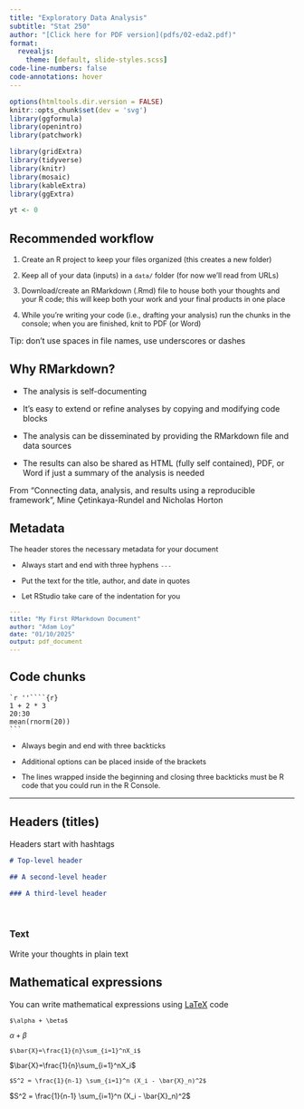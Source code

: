 ```yaml
---
title: "Exploratory Data Analysis"
subtitle: "Stat 250"
author: "[Click here for PDF version](pdfs/02-eda2.pdf)"
format:
  revealjs: 
    theme: [default, slide-styles.scss]
code-line-numbers: false
code-annotations: hover
---
```


```r
options(htmltools.dir.version = FALSE)
knitr::opts_chunk$set(dev = 'svg')
library(ggformula)
library(openintro)
library(patchwork)

library(gridExtra)
library(tidyverse)
library(knitr)
library(mosaic)
library(kableExtra)
library(ggExtra)

yt <- 0
```



## {background-image="img/02-rmd.png"}


## Recommended workflow

::: {style="font-size: 90%;"}
1. Create an R project to keep your files organized (this creates a new folder)
 
1. Keep all of your data (inputs) in a `data/` folder (for now we'll read from URLs)

1. Download/create an RMarkdown (.Rmd) file to house both your thoughts and your R code; this will keep both your work and your final products in one place

1. While you're writing your code (i.e., drafting your analysis) run the chunks in the console; when you are finished, knit to PDF (or Word)
:::

:::{.footer}
Tip: don't use spaces in file names, use underscores or dashes
:::






## Why RMarkdown?

* The analysis is self-documenting

* It's easy to extend or refine analyses by copying and modifying code blocks

* The analysis can be disseminated by providing the RMarkdown file and data sources

* The results can also be shared as HTML (fully self contained), PDF, or Word if just a summary of the analysis is needed

:::{.footer}
From "Connecting data, analysis, and results using a reproducible framework", Mine Çetinkaya-Rundel and Nicholas Horton 
:::


## {background-image="img/02-rmd-1.jpg"}

## {background-image="img/02-rmd-2.jpg"}

## {background-image="img/02-rmd-3.jpg"}



## Metadata

::: {style="font-size: 90%;"}
The header stores the necessary metadata for your document

* Always start and end with three hyphens `---`

* Put the text for the title, author, and date in quotes

* Let RStudio take care of the indentation for you


  
```yaml
---
title: "My First RMarkdown Document"
author: "Adam Loy"
date: "01/10/2025"
output: pdf_document
---
```
:::

## Code chunks

    `r ''````{r}
    1 + 2 * 3
    20:30
    mean(rnorm(20))
    ```

::: {style="font-size: 90%;"}
* Always begin and end with three backticks

* Additional options can be placed inside of the brackets

* The lines wrapped inside the beginning and closing three backticks must be R code that you could run in the R Console.

:::

---

## Headers (titles)

Headers start with hashtags

```md
# Top-level header 

## A second-level header

### A third-level header
```

<br>

:::{.fragment}

### Text

Write your thoughts in plain text

:::

## Mathematical expressions

You can write mathematical expressions using [LaTeX](https://en.wikibooks.org/wiki/LaTeX) code

::: {style="font-size: 90%;"}
`$\alpha + \beta$`

$\alpha + \beta$

`$\bar{X}=\frac{1}{n}\sum_{i=1}^nX_i$`

$\bar{X}=\frac{1}{n}\sum_{i=1}^nX_i$

`$S^2 = \frac{1}{n-1} \sum_{i=1}^n (X_i - \bar{X}_n)^2$`

$S^2 = \frac{1}{n-1} \sum_{i=1}^n (X_i - \bar{X}_n)^2$
:::

## {background-image="img/02-rmd-4.jpg"}

## {background-image="img/02-rmd-5.jpg"}

